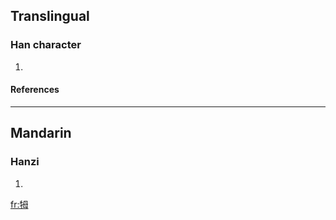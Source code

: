 ==Translingual==
===Han character===
{{Han char|rn=93|rad=牛|as=05|sn=9|four=2755<sub>0</sub>|canj=竹手田卜戈 (HQWYI)}}
# {{defn|Han|sort=牛05}}
====References====
{{Han ref|kx=0700.040|dkj=19987|hdz=31808.100|uh=7273|ud=29299|bh=CFBC|bd=53180}}

----
==Mandarin==
===Hanzi===
{{cmn-hanzi|pin=[[mǔ]] (mu3)|wg=mu<sup>3</sup>}}
# {{defn|Mandarin}}

[[fr:牳]]